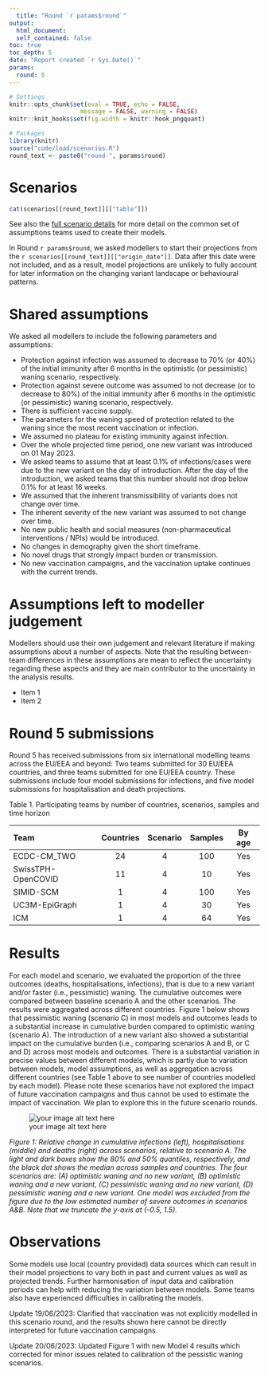 ```yaml
---
  title: "Round `r params$round`"
output:
  html_document:
  self_contained: false
toc: true
toc_depth: 5
date: "Report created `r Sys.Date()`"
params:
  round: 5
---
```


  ```r
# Settings
knitr::opts_chunk$set(eval = TRUE, echo = FALSE,
                      message = FALSE, warning = FALSE)
knitr::knit_hooks$set(fig.width = knitr::hook_pngquant)
```

```r
# Packages
library(knitr)
source("code/load/scenarios.R")
round_text <- paste0("round-", params$round)
```

# Scenarios

```r
cat(scenarios[[round_text]][["table"]])
```

See also the [full scenario details](`r paste0("https://github.com/covid19-forecast-hub-europe/covid19-scenario-hub-europe/wiki/Round-", params$round)`) for more detail on the common set of assumptions teams used to create their models.

In Round `r params$round`, we asked modellers to start their projections from the `r scenarios[[round_text]][["origin_date"]]`. Data after this date were not included, and as a result, model projections are unlikely to fully account for later information on the changing variant landscape or behavioural patterns. 


# Shared assumptions
We asked all modellers to include the following parameters and assumptions:

  - Protection against infection was assumed to decrease to 70% (or 40%) of the initial immunity after 6 months in the optimistic (or pessimistic) waning scenario, respectively.
- Protection against severe outcome was assumed to not decrease (or to decrease to 80%) of the initial immunity after 6 months in the optimistic (or pessimistic) waning scenario, respectively.
- There is sufficient vaccine supply.
- The parameters for the waning speed of protection related to the waning since the most recent vaccination or infection.
- We assumed no plateau for existing immunity against infection.
- Over the whole projected time period, one new variant was introduced on 01 May 2023.
- We asked teams to assume that at least 0.1% of infections/cases were due to the new variant on the day of introduction. After the day of the introduction, we asked teams that this number should not drop below 0.1% for at least 16 weeks.
- We assumed that  the inherent transmissibility of variants does not change over time.
- The inherent severity of the new variant was assumed to not change over time.
- No new public health and social measures (non-pharmaceutical interventions / NPIs) would be introduced.
- No changes in demography given the short timeframe.
- No novel drugs that strongly impact burden or transmission.
- No new vaccination campaigns, and the vaccination uptake continues with the current trends.

# Assumptions left to modeller judgement
Modellers should use their own judgement and relevant literature if making assumptions about a number of aspects. Note that the resulting between-team differences in these assumptions are mean to reflect the uncertainty regarding these aspects and they are main contributor to the uncertainty in the analysis results. 

- Item 1
- Item 2


# Round 5 submissions
Round 5 has received submissions from six international modelling teams across the EU/EEA and beyond: Two teams submitted for 30 EU/EEA countries, and three teams submitted for one EU/EEA country. These submissions include four model submissions for infections, and five model submissions for hospitalisation and death projections.

Table 1. Participating teams by number of countries, scenarios, samples and time horizon

| Team | Countries | Scenario    | Samples |  By age |
  | :--- | :---: |  :---: | :---: | :---: |
  | ECDC-CM_TWO | 24 | 4 | 100 |  Yes |
  | SwissTPH-OpenCOVID | 11 | 4 | 10 | Yes |
  | SIMID-SCM | 1 | 4 | 100 |  Yes |
  | UC3M-EpiGraph | 1 | 4 | 30 |  Yes |
  | ICM | 1 | 4 | 64 | Yes |


# Results

For each model and scenario, we evaluated the proportion of the three outcomes (deaths, hospitalisations, infections), that is due to a new variant and/or faster (i.e., pessimistic) waning. The cumulative outcomes were compared between baseline scenario A and the other scenarios. The results were aggregated across different countries. Figure 1 below shows that pessimistic waning (scenario C) in most models and outcomes leads to a substantial increase in cumulative burden compared to optimistic waning (scenario A). The introduction of a new variant also showed a substantial impact on the cumulative burden (i.e., comparing scenarios A and B, or C and D) across most models and outcomes. There is a substantial variation in precise values between different models, which is partly due to variation between models, model assumptions, as well as aggregation across different countries (see Table 1 above to see number of countries modelled by each model). Please note these scenarios have not explored the impact of future vaccination campaigns and thus cannot be used to estimate the impact of vaccination. We plan to explore this in the future scenario rounds.

![your image alt text here](./images/Round4_Fig1.png)

_Figure 1: Relative change in cumulative infections (left), hospitalisations (middle) and deaths (right) across scenarios, relative to scenario A. The light and dark boxes show the  80% and 50% quantiles, respectively, and the black dot shows the median across samples and countries. The four scenarios are: (A) optimistic waning and no new variant, (B) optimistic waning and a new variant, (C) pessimistic waning and no new variant,  (D) pessimistic waning and a new variant. One model was excluded from the figure due to the low estimated number of severe outcomes in scenarios A&B. Note that we truncate the y-axis at (-0.5, 1.5)._


# Observations

Some models use local (country provided) data sources which can result in their model projections to vary both in past and current values as well as projected trends. Further harmonisation of input data and calibration periods can help with reducing the variation between models. Some teams also have experienced difficulties in calibrating the models.


Update 19/06/2023: Clarified that vaccination was not explicitly modelled in this scenario round, and the results shown here cannot be directly interpreted for future vaccination campaigns.

Update 20/06/2023: Updated Figure 1 with new Model 4 results which corrected for minor issues related to calibration of the pessistic waning scenarios.
